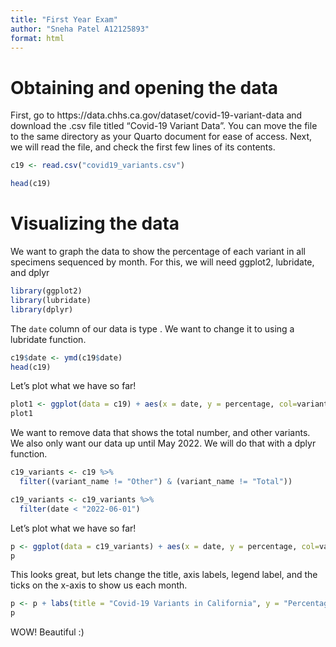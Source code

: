 ```yaml
---
title: "First Year Exam"
author: "Sneha Patel A12125893"
format: html
---
```


# Obtaining and opening the data 
First, go to https://data.chhs.ca.gov/dataset/covid-19-variant-data and download the .csv file titled "Covid-19 Variant Data". You can move the file to the same directory as your Quarto document for ease of access. 
Next, we will read the file, and check the first few lines of its contents. 
```r
c19 <- read.csv("covid19_variants.csv")

head(c19)
```

# Visualizing the data
We want to graph the data to show the percentage of each variant in all specimens sequenced by month. For this, we will need ggplot2, lubridate, and dplyr 
```r
library(ggplot2)
library(lubridate) 
library(dplyr)
```

The `date` column of our data is type <character>. We want to change it to <date> using a lubridate function.
```r
c19$date <- ymd(c19$date)
head(c19)
```

Let's plot what we have so far!
```r
plot1 <- ggplot(data = c19) + aes(x = date, y = percentage, col=variant_name) + geom_line()
plot1
```
We want to remove data that shows the total number, and other variants. We also only want our data up until May 2022. We will do that with a dplyr function.
```r
c19_variants <- c19 %>%
  filter((variant_name != "Other") & (variant_name != "Total"))

c19_variants <- c19_variants %>%
  filter(date < "2022-06-01") 
```

Let's plot what we have so far!
```r
p <- ggplot(data = c19_variants) + aes(x = date, y = percentage, col=variant_name) + geom_line()
p
```
This looks great, but lets change the title, axis labels, legend label, and the ticks on the x-axis to show us each month. 
```r
p <- p + labs(title = "Covid-19 Variants in California", y = "Percentage of sequenced specimen", x = "Date", col="Variant") + scale_x_date(date_breaks = "month", date_labels = "%b %Y") + theme(axis.text.x = element_text(angle=45, hjust=1))
p
```
WOW! Beautiful :)
